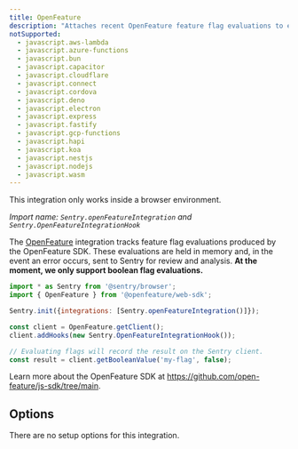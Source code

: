 ```yaml
---
title: OpenFeature
description: "Attaches recent OpenFeature feature flag evaluations to error event context."
notSupported:
  - javascript.aws-lambda
  - javascript.azure-functions
  - javascript.bun
  - javascript.capacitor
  - javascript.cloudflare
  - javascript.connect
  - javascript.cordova
  - javascript.deno
  - javascript.electron
  - javascript.express
  - javascript.fastify
  - javascript.gcp-functions
  - javascript.hapi
  - javascript.koa
  - javascript.nestjs
  - javascript.nodejs
  - javascript.wasm
---
```


<Include name="feature-flag-prerelease.mdx" />

<Alert level="info">

This integration only works inside a browser environment.

</Alert>

_Import name: `Sentry.openFeatureIntegration` and `Sentry.OpenFeatureIntegrationHook`_

The [OpenFeature](https://https://openfeature.dev/) integration tracks feature flag evaluations produced by the OpenFeature SDK. These evaluations are held in memory and, in the event an error occurs, sent to Sentry for review and analysis. **At the moment, we only support boolean flag evaluations.**

```JavaScript
import * as Sentry from '@sentry/browser';
import { OpenFeature } from '@openfeature/web-sdk';

Sentry.init({integrations: [Sentry.openFeatureIntegration()]});

const client = OpenFeature.getClient();
client.addHooks(new Sentry.OpenFeatureIntegrationHook());

// Evaluating flags will record the result on the Sentry client.
const result = client.getBooleanValue('my-flag', false);
```

Learn more about the OpenFeature SDK at https://github.com/open-feature/js-sdk/tree/main.

## Options

There are no setup options for this integration.
